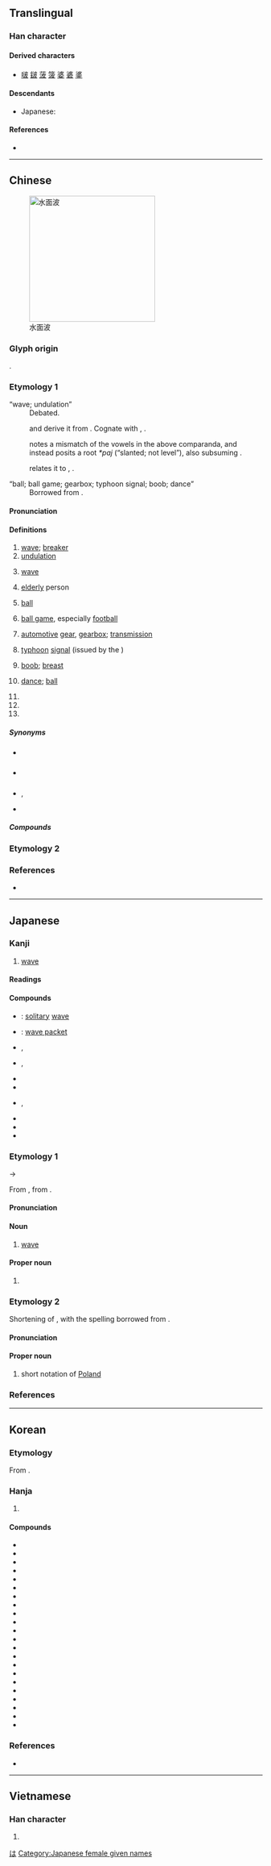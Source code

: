 {{also|疲}}
{{character info}}
==Translingual==

===Han character===
{{Han char|rn=85|rad=水|as=05|sn=8|four=34147|canj=EDHE|ids=⿰氵皮}}

====Derived characters====
* [[啵]] [[𨨏]] [[菠]] [[箥]] [[婆]] [[碆]] [[錃]]

====Descendants====
* Japanese: {{ja-r|は}}

====References====
* {{Han ref|kx=0617.080|dkj=17308|dj=1012.060|hdz=31597.070|uh=6CE2|ud=27874|bh=AA69|bd=43625}}

[[Category:Han characters from which hiragana were derived|は]]

----

==Chinese==
{{zh-forms}}
{{zh-wp|zh|yue|lzh|wuu}}
[[File:2006-01-14 Surface waves.jpg|250px|thumb|水面波]]

===Glyph origin===
{{Han etym}}
{{Han compound|水|alt1=氵|皮|ls=psc|c1=s|c2=p|t1=water}}.

===Etymology 1===
; “wave; undulation”
: Debated.
: {{zh-ref|STEDT}} and {{zh-ref|Starostin}} derive it from {{inh|zh|sit-pro|*r/m-ba||wave; ripple}}. Cognate with {{cog|bo|རྦ}}, {{m|bo|དབའ||wave}}.
: {{zh-ref|Schuessler (2007)}} notes a mismatch of the vowels in the above comparanda, and instead posits a root ''*paj'' (“slanted; not level”), also subsuming {{och-l|陂|slope; slanting|id=1}}.
: {{zh-ref|Wang (1982)}} relates it to {{och-l|播|to winnow}}, {{och-l|簸|to winnow}}.

; “ball; ball game; gearbox; typhoon signal; boob; dance”
: Borrowed from {{bor|zh|en|ball}}.

====Pronunciation====
{{zh-pron
|m=bō,pō,2nb=variant in Taiwan; variant in Beijing dialect
|m-s=bo1
|dg=
|c=bo1
|c-t=bo1
|g=bo1
|h=pfs=pô/phô;gd=bo1
|j=be1
|mb=bó̤
|md=pŏ̤
|mn=pho/xm,qz,tw:po/qz:po͘
|mn-t=bo1
|w=1pu,4poq
|w_note=4poq - only used in {{zh-l|*寧波}}
|x=bo1
|mc=y
|oc=y
|cat=n,pn
}}

====Definitions====
{{zh-hanzi}}

# [[wave]]; [[breaker]]
# [[undulation]]
# {{lb|zh|physics}} [[wave]]
#: {{zh-x|聲波|sound wave}}
#: {{zh-x|微波|microwave}}
# {{lb|zh|Sichuanese|including|Chongqing and Neijiang}} [[elderly]] person
# {{lb|zh|Cantonese|Leizhou Min|Hainanese}} [[ball]] {{zh-mw|個:c}}
# {{lb|zh|Cantonese}} [[ball game]], especially [[football]] {{zh-mw|場:c}}
# {{lb|zh|Cantonese}} [[automotive]] [[gear]], [[gearbox]]; [[transmission]]
#: {{zh-x|低波|low '''gear'''|C}}
# {{lb|zh|Hong Kong Cantonese}} [[typhoon]] [[signal]] (issued by the {{w|Hong Kong Observatory}})
#: {{zh-x|八 號 波|'''Typhoon Signal''' No. 8|C}}
# {{lb|zh|chiefly|Hong Kong Cantonese}} [[boob]]; [[breast]] {{zh-mw|對|個}}
# {{lb|zh|Hong Kong Cantonese}} [[dance]]; [[ball]] {{zh-mw|個:c}}
# {{zh-short|波蘭|[[Poland]]}}
# {{zh-short|波斯|[[Persia]]}}
# {{surname|zh}}

=====Synonyms=====
* {{s|wave}} {{zh-l|波動}}
* {{s|ball}} {{q|Hakka}} {{zh-l|球仔}}
{{zh-dial|球}}
* {{s|automotive gear}} {{q|Mandarin}} {{zh-l|排擋}}, {{zh-l|擋}}
* {{s|breast}}
{{zh-dial|乳房}}

=====Compounds=====
{{zh-der|波蕩|波導管|波動|波段|波爾卡|波峰|波幅|波腹|波谷|波光|波詭雲譎|波函數:[[wavefunction]]|波黑|波及|波節|波蘭|波瀾|波瀾壯闊|波浪|波浪鼓|波累|波羅門教|波能|波平浪靜|波譜|波俏|波束|波斯||波斯尼亞和黑塞哥維那|波速|波濤|波紋|波紋管|波形|波源|波長|波折|波狀熱|秋波|香波|一寸秋波|一波|一波三折|中波波段|中短波|也波|仁波切|伏波|偃波書|光波|六波羅蜜|凌波|凌波仙子|凌波微步|凌波殿|凌波舞|凌波襪|則波|加利波里|加里波的|古井不波|古井無波|古井重波|周波|回波|太陽電波|奔波|奔波勞碌|嬌波|寧波市|尺水丈波|尺波|尺波電謝|巴波亞|平地波瀾|平地風波|強波器|微波|微波爐|微波食品|心波|急波波|恩波|情海生波|拔爾波亞|捲浪翻波|推波助瀾|揚波|擁霧翻波|擺動波|政治波普|暗送秋波|曼波|橫波|檢波|歷經波折|毫米波|沿波討源|波以耳|波光瀲灩|波光粼粼|波光蕩漾|波光閃閃|波及無辜|波哥大|波喳|波士尼亞|波士頓|波多黎各|波娘|波子曼|波導|波峭|波布政權|波布那|波希|波希戰爭|波希米亞|波形板|波微|波恩病|波扇|波提且利|波斯國|波斯地毯|波斯帝國|波斯教|波斯灣|波斯皁莢|波斯菊|波旁王朝|波昂|波札那|波查|波河|波河平原|波波|波波劫劫|波波吒吒|波波悄悄|波波淥淥|波波漉漉|波波碌碌|波洛克|波津|波流|波浪熱|波浪週期|波浪銳度|波浪阻力|波涌雲亂|波漾|波濤洶湧|波瀾老成|波爾|波爾卡舞|波爾多|波特|波特萊爾|波特酒|波痕|波盪|波磔|波磔點畫|波稜菜|波紋如縠|波納爾|波羅|波羅夷|波羅的海|波羅蓋|波羅蜜|波群|波耳|波臣|波臣派|波茨坦|波蘭舞曲|波蘭走廊|波譎雲詭|波路壯闊|波蹅|波迸|波迸流移|波逃|波道|波開浪裂|波隆那|波霸|波音|波高|波髮藻|洪波|洪波滾雪|流波|浪恬波靜|海不揚波|海不波溢|海沸波翻|海波|海波不驚|消波塊|淚波|淪波舟|淺海波|溢波|澴波|濾波|濾波器|無波無浪|無線電波|煙波|煙波客|煙波浩渺|煙波萬頃|煙波釣叟|煙波釣徒|爆炸波|的黎波里|目波|眼波|短波|短波廣播|碌碌波波|碧波|碧波爽清|碧波萬頃|示波器|秋波送情|第一波|簾波|粼粼波光|縱波|老魚跳波|者波|聲波|脈波體|腦波|臉波|臨去秋波|藍波|藍波主義|衝擊波|衝波激浪|衝波逆折|西風波|趁波逐浪|趁浪逐波|超短波|超聲波|超音波|軒然大波|載波|送秋波|逐浪隨波|金波|金波玉液|長波|防波堤|阿波羅|隨波漂流|隨波逐塵|隨波逐流|隨波逐浪|雲譎波詭|電波|電磁波|震波|震波測勘|面波羅|音波|頹波|風平波息|風波|風波亭|風波平地|餘波|餘波盪漾|駐波|鯨波|鱗波|鷗波|麼波|三分波|踢波|三角波|方波|群波|鋸齒波|波斯喀木|棍波|自動波|低波|波板糖|波箱|轉波}}

===Etymology 2===
{{zh-see|簸|ss}}

===References===
* {{R:yue:Hanzi}}

----

==Japanese==

===Kanji===
{{ja-kanji|grade=3|rs=水05}}

# [[wave]]

====Readings====
{{ja-readings
|goon=は
|kanon=は
|kun=なみ-
|nanori=ぽ-
}}

====Compounds====
{{der-top|Compounds}}
* {{ja-r|孤%立%波|こ%りつ%は}}: [[solitary]] [[wave]]
* {{ja-r|波%束|は%そく}}: [[wave packet]]
* {{ja-r|波%形|は%けい}}, {{ja-r|波形|なみがた|[[ripple]] [[mark]]}}
* {{ja-r|波%線|なみ%せん}}, {{ja-r|波%線|は%せん|[[wavy]] [[line]]}}
* {{ja-r|波%動|は%どう|[[surge]]}}
* {{ja-r|波%長|は%ちょう|[[wavelength]]}}
* {{ja-r|波%乱%万%丈|は%らん%ばん%じょう}}, {{ja-r|波%瀾%万%丈|は%らん%ばん%じょう|[[eventfulness]]}}
* {{ja-r|波%浪|は%ろう|waves}}
* {{ja-r|津%波|つ%なみ|[[tsunami]], [[tidal]] wave}}
* {{ja-r|波蘭|^ポーランド|[[Poland]]}}
{{der-bottom}}

===Etymology 1===
{{ja-kanjitab|yomi=k|なみ}}

{{IPAfont|/nami<sub>1</sub>/}} → {{IPAchar|/nami/}}

From {{inh|ja|ojp|なみ|tr=nami<sub>1</sub>}}, from {{inh|ja|jpx-pro|*nami}}.

====Pronunciation====
{{ja-pron|なみ|acc=2|acc_ref=DJR,NHK}}

====Noun====
{{ja-noun|なみ}}

# [[wave]]
#: {{ja-x|その サーファー は 一番 大きな 波 に 乗った。|その サーファー は いちばん おおきな なみ に のった。|That surfer rode the biggest wave.}}

====Proper noun====
{{ja-pos|proper|なみ}}

# {{given name|ja|sort=なみ|A=a|female}}

===Etymology 2===
{{ja-kanjitab|yomi=irr|ぽ}}

Shortening of {{m|ja|波蘭|tr=Pōrando}}, with the spelling borrowed from {{der|ja|zh|sort=ほ''|-}} {{zh-l|波蘭}}.

====Pronunciation====
{{ja-pron|ぽ}}

====Proper noun====
{{ja-pos|proper|ぽ}}

# {{lb|ja|sort=ほ''|abbreviation}} short notation of [[Poland]]

===References===
<references/>

[[Category:Japanese female given names]]

----

==Korean==

===Etymology===
From {{der|ko|ltc|-}} {{ltc-l|波|id=1}}. {{hanja-hunmong|파|pha|地理#상04B}}

===Hanja===
{{ko-hanja-search}}
{{ko-hanja|물결|파}}

# {{hanja form of|파|[[wave]], [[undulation]]}}

====Compounds====
{{der-top3|Compounds}}
* {{ko-l|고주파|高周波}}
* {{ko-l|광파|光波}}
* {{ko-l|뇌파|腦波}}
* {{ko-l|방파제|防波堤}}
* {{ko-l|여파|餘波}}
* {{ko-l|음파|音波}}
* {{ko-l|인파|人波}}
* {{ko-l|전자기파|電磁氣波}}
* {{ko-l|전파|電波||[[electric]] or [[radio]] [[wave]]}}
* {{ko-l|주파수|周波數}}
* {{ko-l|중력파|重力波}}
* {{ko-l|지진파|地震波}}
* {{ko-l|초음파|超音波}}
* {{ko-l|추파|秋波|romantic [[move]]}}
* {{ko-l|충격파|衝擊波}}
* {{ko-l|파급|波及}}
* {{ko-l|파도|波濤}}
* {{ko-l|파동|波動}}
* {{ko-l|파력|波力}}
* {{ko-l|파문|波紋|[[ripple]], [[undulation]]}}
* {{ko-l|풍파|風波}}
* {{ko-l|한파|寒波}}
{{der-bottom}}

===References===
* {{R:hanjadoc|5885}}

----

==Vietnamese==

===Han character===
{{vi-readings|reading=Ba|rs=水05}}

# {{rfdef|vi|sort=水05}}